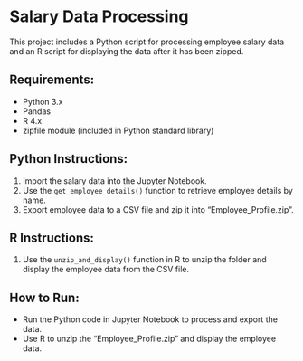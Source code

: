 # Salary Data Processing

This project includes a Python script for processing employee salary data and an R script for displaying the data after it has been zipped.

## Requirements:
- Python 3.x
- Pandas
- R 4.x
- zipfile module (included in Python standard library)

## Python Instructions:
1. Import the salary data into the Jupyter Notebook.
2. Use the `get_employee_details()` function to retrieve employee details by name.
3. Export employee data to a CSV file and zip it into "Employee_Profile.zip".

## R Instructions:
1. Use the `unzip_and_display()` function in R to unzip the folder and display the employee data from the CSV file.

## How to Run:
- Run the Python code in Jupyter Notebook to process and export the data.
- Use R to unzip the "Employee_Profile.zip" and display the employee data.